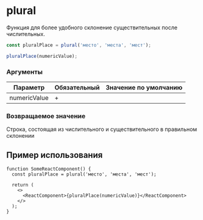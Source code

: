 
<Meta title="plural" />

# plural

Функция для более удобного склонение существительных после числительных.

```ts
const pluralPlace = plural('место', 'места', 'мест');

pluralPlace(numericValue);
```

### Аргументы

| Параметр     | Обязательный | Значение по умолчанию |
| ------------ | ------------ | --------------------- |
| numericValue | +            |                       |

### Возвращаемое значение

Строка, состоящая из числительного и существительного в правильном склонении

## Пример использования

```tsx
function SomeReactComponent() {
  const pluralPlace = plural('место', 'места', 'мест');

  return (
    <>
      <ReactComponent>{pluralPlace(numericValue)}</ReactComponent>
    </>
  );
}
```
